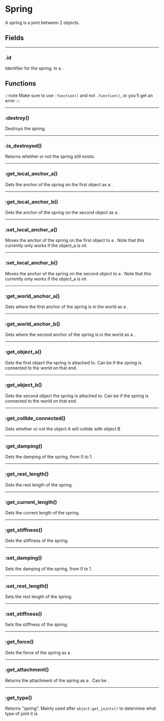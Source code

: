 # Spring

A spring is a joint between 2 objects.

## Fields

---

### .id

Identifier for the spring. Is a <Type name="number" />.

## Functions

:::note
Make sure to use `:function()` and not `.function()`, or you'll get an error
:::

---

### \:destroy()

Destroys the spring.

---

### \:is_destroyed()

Returns whether or not the spring still exists.

---

### \:get_local_anchor_a()

Gets the anchor of the spring on the first object as a <Type name="vec2" />.

---

### \:get_local_anchor_b()

Gets the anchor of the spring on the second object as a <Type name="vec2" />.

---

### \:set_local_anchor_a()

Moves the anchor of the spring on the first object to a <Type name="vec2" />. Note that this currently only works if the object_a is nil.

---

### \:set_local_anchor_b()

Moves the anchor of the spring on the second object to a <Type name="vec2" />. Note that this currently only works if the object_a is nil.

---

### \:get_world_anchor_a()

Gets where the first anchor of the spring is in the world as a <Type name="vec2" />.

---

### \:get_world_anchor_b()

Gets where the second anchor of the spring is in the world as a <Type name="vec2" />.

---

### \:get_object_a()

Gets the first object the spring is attached to. Can be <Type name="nil" /> if the spring is connected to the world on that end.

---

### \:get_object_b()

Gets the second object the spring is attached to. Can be <Type name="nil" /> if the spring is connected to the world on that end.

---

### \:get_collide_connected()

Gets whether or not the object A will collide with object B

---

### \:get_damping()

Gets the damping of the spring, from 0 to 1.

---

### \:get_rest_length()

Gets the rest length of the spring.

---

### \:get_current_length()

Gets the current length of the spring.

---

### \:get_stiffness()

Gets the stiffness of the spring.

---

### \:set_damping()

Sets the damping of the spring, from 0 to 1.

---

### \:set_rest_length()

Sets the rest length of the spring.

---

### \:set_stiffness()

Sets the stiffness of the spring.

---

### \:get_force()

Gets the force of the spring as a <Type name="vec2" />.

---

### \:get_attachment()

Returns the attachment of the spring as a <Type name="attachment" />. Can be <Type name="nil" />.

---

### \:get_type()

Returns "spring". Mainly used after `object:get_joints()` to determine what type of joint it is.

